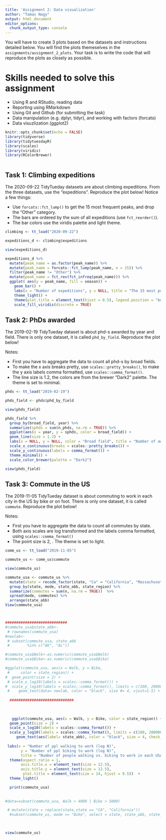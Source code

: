 ```yaml
---
title: 'Assignment 2: Data visualization'
author: "Tamas Nagy"
output: html_document
editor_options: 
  chunk_output_type: console
---
```


You will have to create 3 plots based on the datasets and instructions detailed below. You will find the plots themeselves in the `assignments/assignment_2_plots`. Your task is to write the code that will reproduce the plots as closely as possible.

# Skills needed to solve this assignment

-   Using R and RStudio, reading data
-   Reporting using RMarkdown
-   Using Git and Github (for submitting the task)
-   Data manipulation (e.g. dplyr, tidyr), and working with factors (forcats)
-   Data visuzlization (ggplot2)

```r
knitr::opts_chunk$set(echo = FALSE)
library(tidyverse)
library(tidytuesdayR)
library(scales)
library(viridis)
library(RColorBrewer)



```

## Task 1: Climbing expeditions

The 2020-09-22 TidyTueday datasets are about climbing expeditions. From the three datasets, use the "expeditions". Reproduce the plot below! Notice a few things:

-   Use `forcats::fct_lump()` to get the 15 most frequent peaks, and drop the "Other" category.
-   The bars are ordered by the sum of all expeditions (use `fct_reorder()`).
-   The bar colors use the viridis palette and light theme.

```r
climbing <- tt_load("2020-09-22")

expeditions_d <- climbing$expeditions

view(expeditions_d)

expeditions_d %>%
  mutate(peak_name = as.factor(peak_name)) %>%
  mutate(peak_name = forcats::fct_lump(peak_name, n = 15)) %>%
  filter(peak_name != "Other") %>%
  mutate(peak_name = fct_rev(fct_infreq(peak_name))) %>%
  ggplot( aes(y = peak_name, fill = season)) +
    geom_bar() +
    labs(x = "Number of expeditions", y = NULL, title = "The 15 most popular peaks stacked by season of expedition") +
    theme_light() +
    theme(plot.title = element_text(hjust = 0.5), legend.position = "bottom") +
    scale_fill_viridis(discrete = TRUE)


```

## Task 2: PhDs awarded

The 2019-02-19 TidyTueday dataset is about phd-s awarded by year and field. There is only one dataset, it is called `phd_by_field`. Reproduce the plot below!

Notes:

-   First you have to aggregate the data to count all phd-s by broad fields.
-   To make the x axis breaks pretty, use `scales::pretty_breaks()`, to make the y axis labels comma formatted, use `scales::comma_format()`.
-   The line size is 1.2, the colors are from the brewer "Dark2" palette. The theme is set to minimal.

```r
phds <- tt_load("2019-02-19")

phds_field <- phds$phd_by_field

view(phds_field)

phds_field %>%
  group_by(broad_field, year) %>%
  summarize(sphds = sum(n_phds, na.rm = TRUE)) %>%
  ggplot(aes(x = year, y = sphds, color = broad_field)) +
  geom_line(size = 1.2) +
  labs(x = NULL, y = NULL, color = "Broad field", title = "Number of awarded Ph.D.-s in the US by year") +
  scale_x_continuous(breaks = scales::pretty_breaks()) + 
  scale_y_continuous(labels = comma_format()) +
  theme_minimal() +
  scale_color_brewer(palette = "Dark2")

view(phds_field)
```

## Task 3: Commute in the US

The 2019-11-05 TidyTueday dataset is about commuting to work in each city in the US by bike or on foot. There is only one dataset, it is called `commute`. Reproduce the plot below!

Notes:

-   First you have to aggregate the data to count all commutes by state.
-   Both axis scales are log transformed and the labels comma formatted, using `scales::comma_format()`
-   The point size is 2, . The theme is set to light.

```r
comm_us <- tt_load("2019-11-05")

commute_us <- comm_us$commute

view(commute_us)

commute_usa <- commute_us %>%
  mutate(state = recode_factor(state, "Ca" = "California", "Massachusett" = "Massachusetts")) %>%
  group_by(state, mode, state_abb, state_region) %>%
  summarize(commutes = sum(n, na.rm = TRUE))  %>%
  spread(mode, commutes) %>%
  arrange(state_abb)
View(commute_usa)



############################
#commute_usa$state_abb<-
 # rownames(commute_usa)
#newlab<- 
 # subset(commute_usa, state_abb
 #        %in% c("AK", "AL"))

#commute_usa$Walk<-as.numeric(commute_usa$Walk)
#commute_usa$Bike<-as.numeric(commute_usa$Bike)

#ggplot(commute_usa, aes(x = Walk, y = Bike, 
 #     color = state_region)) +
#  geom_point(size = 2) +
 # scale_x_log10(labels = scales::comma_format()) +
#  scale_y_log10(labels = scales::comma_format(), limits = c(100, 200000)) +
 #    geom_text(data= newlab, color = "black", size #= 4, vjust=1.5) +
  
  #############################
  
  
  
   ggplot(commute_usa, aes(x = Walk, y = Bike, color = state_region)) +
  geom_point(size = 2) +
  scale_x_log10(labels = scales::comma_format()) +
  scale_y_log10(labels = scales::comma_format(), limits = c(100, 200000)) +
     geom_text(aes(label= state_abb), color = "black", size = 4, check_overlap = TRUE) +
 
 labs(x = "Number of ppl walking to work (log N)",
       y = "Number of ppl biking to work (log N)",
       title = "Number of people walking vs. biking to work in each USA state", color = "State region") +
  theme(aspect.ratio = 1,
       axis.title.x = element_text(size = 12.5),
       axis.title.y = element_text(size = 12.5),
        plot.title = element_text(size = 14, hjust = 0.5))  +
  theme_light()

  print(commute_usa)
  
  
#data=subset(commute_usa, Walk > 4000 | Bike > 5000)

 # mutate(state = replace(state,state == "CA", "California"))
  #subset(commute_us, mode == "Bike", select = state, state_abb, state_region)
  
  

view(commute_us)
  
  
  


```
